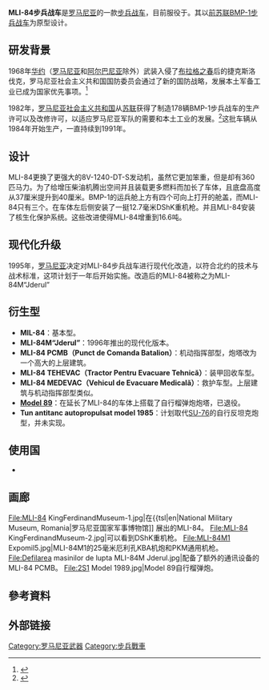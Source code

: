 {{noteTA
|1=zh-hans:步兵战车;zh-hant:步兵戰鬥車;
}}

{{Infobox weapon
|name                 = MLI-84
|image                = MLI-84 IFV on parade.jpg
|image_size           = 300
|caption              = [[国家统一日_(罗马尼亚)|罗马尼亚国家统一日]][[布加勒斯特|布加勒斯特]]阅兵仪式上的MLI-84M1
|origin               = {{ROM}}
|type                 = [[主战坦克|主战坦克]]
|is_vehicle           = yes
|service              = 1985至今
|used_by              = [[罗马尼亚社会主义共和国|罗马尼亚社会主义共和国]]<br>[[罗马尼亚|罗马尼亚]]
|designer             =
|crew                 = 3（[[车长|车长]]、[[驾驶员|驾驶员]]、[[炮手|炮手]]）
|passengers           = 8名士兵
|length               = 7.32[[米_(单位)|米]]
|width                = 3.3[[米_(单位)|米]]
|height               = 2.942[[米_(单位)|米]]
|weight               = 17.6[[公吨|公吨]]
|armour               =	可抵御12.7mm口径枪弹射击
|primary_armament     = '''MLI-84'''：[[2A28_73毫米雷电滑膛炮|2A28 73毫米滑膛炮]]<br>'''MLI-84M1'''：[[厄利孔KBA机炮|25毫米厄利孔KBA机炮]]
|secondary_armament   = '''MLI-84'''：[[9K11婴儿反坦克导弹|9K11婴儿反坦克导弹]]<br>[[DShK重机枪|DShK重机枪]]<br>'''MLI-84M1'''：[[PK通用机枪|PK通用机枪]]<br>9M14-2T或[[拉斐尔长钉反坦克导弹|拉斐尔长钉反坦克导弹]]
|engine               = '''MLI-84'''：8V-1240-DT-S<br>'''MLI-84M1'''：[[卡特彼勒|卡特彼勒]]C9
|engine_power         = '''MLI-84'''：{{convert|355|hp|kW|abbr=on}}<br>'''MLI-84M1'''：{{convert|400|hp|kW|abbr=on}}
|pw_ratio             = 16.8kW/t
|suspension           =
|clearance            = 40cm
|speed                = 65km/h
|vehicle_range        = 500-600km
}}

'''MLI-84步兵战车'''是[[罗马尼亚|罗马尼亚]]的一款[[步兵战车|步兵战车]]，目前服役于{{tsl|en|Romanian Land Forces|罗马尼亚陆军}}。其以[[前苏联|前苏联]][[BMP-1步兵战车|BMP-1步兵战车]]为原型设计。

== 研发背景 ==
1968年[[华约|华约]]（[[罗马尼亚|罗马尼亚]]和[[阿尔巴尼亚|阿尔巴尼亚]]除外）武装入侵了[[布拉格之春|布拉格之春]]后的捷克斯洛伐克，罗马尼亚社会主义共和国国防委员会通过了新的国防战略，发展本土军备工业已成为国家优先事项。<ref>{{Cite web |url=http://memory.loc.gov/frd/cs/cshome.html |title=Library of Congress Country Studies, Romania:Arms production |accessdate=2020-12-12 |archive-date=2015-07-13 |archive-url=https://web.archive.org/web/20150713060640/http://memory.loc.gov/frd/cs/cshome.html |dead-url=no }}</ref>

1982年，[[罗马尼亚社会主义共和国|罗马尼亚社会主义共和国]]从[[苏联|苏联]]获得了制造178辆BMP-1步兵战车的生产许可以及改修许可，以适应罗马尼亚军队的需要和本土工业的发展。<ref>{{Cite web |url=http://armstrade.sipri.org/armstrade/page/trade_register.php |title=TRADE REGISTERS |accessdate=2020-12-12 |archive-date=2017-06-30 |archive-url=https://web.archive.org/web/20170630093956/http://armstrade.sipri.org/armstrade/page/trade_register.php |dead-url=no }}</ref>这批车辆从1984年开始生产，一直持续到1991年。

== 设计 ==
MLI-84更换了更强大的8V-1240-DT-S发动机，虽然它更加笨重，但是却有360匹马力。为了给增压柴油机腾出空间并且装载更多燃料而加长了车体，且底盘高度从37厘米提升到40厘米。BMP-1的运兵舱上方有四个可向上打开的舱盖，而MLI-84只有三个。在车体左后侧安装了一挺12.7毫米DShK重机枪。并且MLI-84安装了核生化保护系统。这些改进使得MLI-84增重到16.6吨。

== 现代化升级 ==
1995年，[[罗马尼亚|罗马尼亚]]决定对MLI-84步兵战车进行现代化改造，以符合北约的技术与战术标准，这项计划于一年后开始实施。改造后的MLI-84被称之为MLI-84M“Jderul”

== 衍生型 ==
*'''MIL-84'''：基本型。
*'''MLI-84M“Jderul”'''：1996年推出的现代化版本。
*'''MLI-84 PCMB（Punct de Comanda Batalion）'''：机动指挥部型，炮塔改为一个高大的上层建筑。
*'''MLI-84 TEHEVAC（Tractor Pentru Evacuare Tehnică）'''：装甲回收车型。
*'''MLI-84 MEDEVAC（Vehicul de Evacuare Medicală）'''：救护车型。上层建筑与机动指挥部型类似。
*'''[[Model_89|Model 89]]'''：在延长了MLI-84的车体上搭载了{{tsl|en|2S1 Gvozdika|2S1郁金香}}自行榴弹炮炮塔，已退役。
*'''Tun antitanc autopropulsat model 1985'''：计划取代[[SU-76|SU-76]]的自行反坦克炮型，并未实现。

== 使用国 ==
*{{ROM}}

== 画廊 ==
<gallery caption="" widths="200px">
File:MLI-84 KingFerdinandMuseum-1.jpg|在{{tsl|en|National Military Museum, Romania|罗马尼亚国家军事博物馆]] 展出的MLI-84。
File:MLI-84 KingFerdinandMuseum-2.jpg|可以看到DShK重机枪。
File:MLI-84M1 Expomil5.jpg|MLI-84M1的25毫米厄利孔KBA机炮和PKM通用机枪。
File:Defilarea masinilor de lupta MLI-84M Jderul.jpg|配备了额外的通讯设备的MLI-84 PCMB。
File:2S1 Model 1989.jpg|Model 89自行榴弹炮。
</gallery>

== 參考資料 ==
{{Reflist}}

== 外部链接 ==

{{二战后罗马尼亚装甲战斗车辆}}

[[Category:罗马尼亚武器|Category:罗马尼亚武器]]
[[Category:步兵戰車|Category:步兵戰車]]